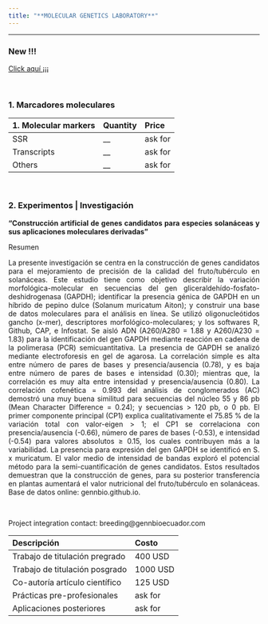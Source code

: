 ```yaml
---
title: "**MOLECULAR GENETICS LABORATORY**"
---
```

___
### **New !!!** 

[Click aquí ¡¡¡](https://gennbio.github.io/I.G.X..html)


<br>


### **1. Marcadores moleculares**

| 1. Molecular markers| Quantity | Price |
|:-|:-|:-|
| SSR | __ | ask for |
| Transcripts | __ | ask for |
| Others | __ | ask for |

<style>
body {text-align: center}
</style>
<br>


### **2. Experimentos | Investigación**



<style>
body {text-align: justify}
</style> 


**"Construcción artificial de genes candidatos para especies solanáceas y sus aplicaciones moleculares derivadas"**


Resumen


La presente investigación se centra en la construcción de genes candidatos para el mejoramiento de precisión de la calidad del fruto/tubérculo en solanáceas. Este estudio tiene como objetivo describir la variación morfológica-molecular en secuencias del gen gliceraldehído-fosfato-deshidrogenasa (GAPDH); identificar la presencia génica de GAPDH en un híbrido de pepino dulce (Solanum muricatum Aiton); y construir una base de datos moleculares para el análisis en línea. Se utilizó oligonucleótidos gancho (x-mer), descriptores morfológico-moleculares; y los softwares R, Github, CAP, e Infostat. Se aisló ADN (A260/A280 = 1.88 y A260/A230 = 1.83) para la identificación del gen GAPDH mediante reacción en cadena de la polimerasa (PCR) semicuantitativa. La presencia de GAPDH se analizó mediante electroforesis en gel de agarosa.
La correlación simple es alta entre número de pares de bases y presencia/ausencia (0.78), y es baja entre número de pares de bases e intensidad (0.30); mientras que, la correlación es muy alta entre intensidad y presencia/ausencia (0.80). La correlación cofenética = 0.993 del análisis de conglomerados (AC) demostró una muy buena similitud para secuencias del núcleo 55 y 86 pb (Mean Character Difference = 0.24); y secuencias > 120 pb, o 0 pb. El primer componente principal (CP1) explica cualitativamente el 75.85 % de la variación total con valor-eigen > 1; el CP1 se correlaciona con presencia/ausencia (-0.66), número de pares de bases (-0.53), e intensidad (-0.54) para valores absolutos ≥ 0.15, los cuales contribuyen más a la variabilidad. La presencia para expresión del gen GAPDH se identificó en S. x muricatum. El valor medio de intensidad de bandas exploró el potencial método para la semi-cuantificación de genes candidatos. Estos resultados demuestran que la construcción de genes, para su posterior transferencia en plantas aumentará el valor nutricional del fruto/tubérculo en solanáceas. Base de datos online: gennbio.github.io.


<br>


Project integration contact: breeding@gennbioecuador.com
<br>
 

| Descripción | Costo |
|:-|:-|
| Trabajo de titulación pregrado  | 400 USD |
| Trabajo de titulación posgrado | 1000 USD |
| Co-autoría artículo científico | 125 USD |
| Prácticas pre-profesionales | ask for |
| Aplicaciones posteriores |  ask for | 


